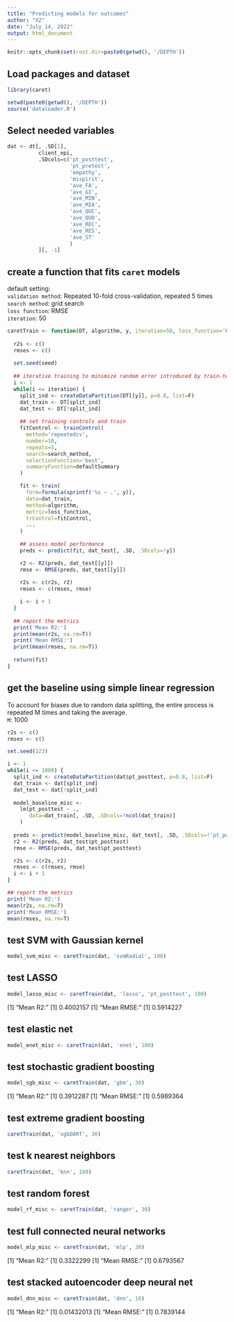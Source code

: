 ```yaml
---
title: "Predicting models for outcomes"
author: "XZ"
date: "July 14, 2022"
output: html_document
---
```


```r
knitr::opts_chunk$set(root.dir=paste0(getwd(), '/DEPTH'))
```

## Load packages and dataset
```r
library(caret)

setwd(paste0(getwd(), '/DEPTH'))
source('dataloader.R')
```

## Select needed variables
```r
dat <- dt[, .SD[1],
          client_epi,
          .SDcols=c('pt_posttest', 
                    'pt_pretest', 
                    'empathy',
                    'mispirit',
                    'ave_FA', 
                    'ave_GI', 
                    'ave_MIN', 
                    'ave_MIA', 
                    'ave_QUC', 
                    'ave_QUO', 
                    'ave_REC',
                    'ave_RES', 
                    'ave_ST'
                    )
          ][, -1]
```

## create a function that fits `caret` models
default setting:  
`validation method`: Repeated 10-fold cross-validation, repeated 5 times  
`search method`: grid search  
`loss function`: RMSE  
`iteration`: 50

```r
caretTrain <- function(DT, algorithm, y, iteration=50, loss_function='RMSE', search_method='grid', seed=123, ...) {
  
  r2s <- c()
  rmses <- c()
  
  set.seed(seed)
  
  ## iterative training to minimize random error introduced by train-test split
  i <- 1
  while(i <= iteration) {
    split_ind <- createDataPartition(DT[[y]], p=0.8, list=F)
    dat_train <- DT[split_ind]
    dat_test <- DT[!split_ind]
    
    ## set training controls and train
    fitControl <- trainControl(
      method='repeatedcv',
      number=10,
      repeats=5,
      search=search_method,
      selectionFunction='best',
      summaryFunction=defaultSummary
    )

    fit <- train(
      form=formula(sprintf('%s ~ .', y)),
      data=dat_train,
      method=algorithm,
      metric=loss_function,
      trControl=fitControl,
      ...
    )
    
    ## assess model performance
    preds <- predict(fit, dat_test[, .SD, .SDcols=!y])

    r2 <- R2(preds, dat_test[[y]])
    rmse <- RMSE(preds, dat_test[[y]])
  
    r2s <- c(r2s, r2)
    rmses <- c(rmses, rmse)

    i <- i + 1
  }
  
  ## report the metrics
  print('Mean R2:')
  print(mean(r2s, na.rm=T))
  print('Mean RMSE:')
  print(mean(rmses, na.rm=T))
  
  return(fit)
}
```

## get the baseline using simple linear regression  
To account for biases due to random data splitting, the entire process is repeated M times and taking the average.  
`M`: 1000

```r
r2s <- c()
rmses <- c()

set.seed(123)

i <- 1
while(i <= 1000) {
  split_ind <- createDataPartition(dat$pt_posttest, p=0.8, list=F)
  dat_train <- dat[split_ind]
  dat_test <- dat[!split_ind]
  
  model_baseline_misc <- 
    lm(pt_posttest ~ .,
       data=dat_train[, .SD, .SDcols=!ncol(dat_train)]
    )
  
  preds <- predict(model_baseline_misc, dat_test[, .SD, .SDcols=!'pt_posttest'])
  r2 <- R2(preds, dat_test$pt_posttest)
  rmse <- RMSE(preds, dat_test$pt_posttest)

  r2s <- c(r2s, r2)
  rmses <- c(rmses, rmse)
  i <- i + 1
}

## report the metrics
print('Mean R2:')
mean(r2s, na.rm=T)
print('Mean RMSE:')
mean(rmses, na.rm=T)
```

## test SVM with Gaussian kernel
```r
model_svm_misc <- caretTrain(dat, 'svmRadial', 100)
```

## test LASSO
```r
model_lasso_misc <- caretTrain(dat, 'lasso', 'pt_posttest', 100)
```
[1] "Mean R2:"
[1] 0.4002157
[1] "Mean RMSE:"
[1] 0.5914227

## test elastic net
```r
model_enet_misc <- caretTrain(dat, 'enet', 100)
```

## test stochastic gradient boosting
```r
model_sgb_misc <- caretTrain(dat, 'gbm', 30)
```
[1] "Mean R2:"
[1] 0.3912287
[1] "Mean RMSE:"
[1] 0.5989364

## test extreme gradient boosting
```r
caretTrain(dat, 'xgbDART', 30)
```

## test k nearest neighbors
```r
caretTrain(dat, 'knn', 100)
```

## test random forest
```r
model_rf_misc <- caretTrain(dat, 'ranger', 30)
```

## test full connected neural networks
```r
model_mlp_misc <- caretTrain(dat, 'mlp', 30)
```
[1] "Mean R2:"
[1] 0.3322299
[1] "Mean RMSE:"
[1] 0.6793567

## test stacked autoencoder deep neural net
```r
model_dnn_misc <- caretTrain(dat, 'dnn', 10)
```
[1] "Mean R2:"
[1] 0.01432013
[1] "Mean RMSE:"
[1] 0.7839144
